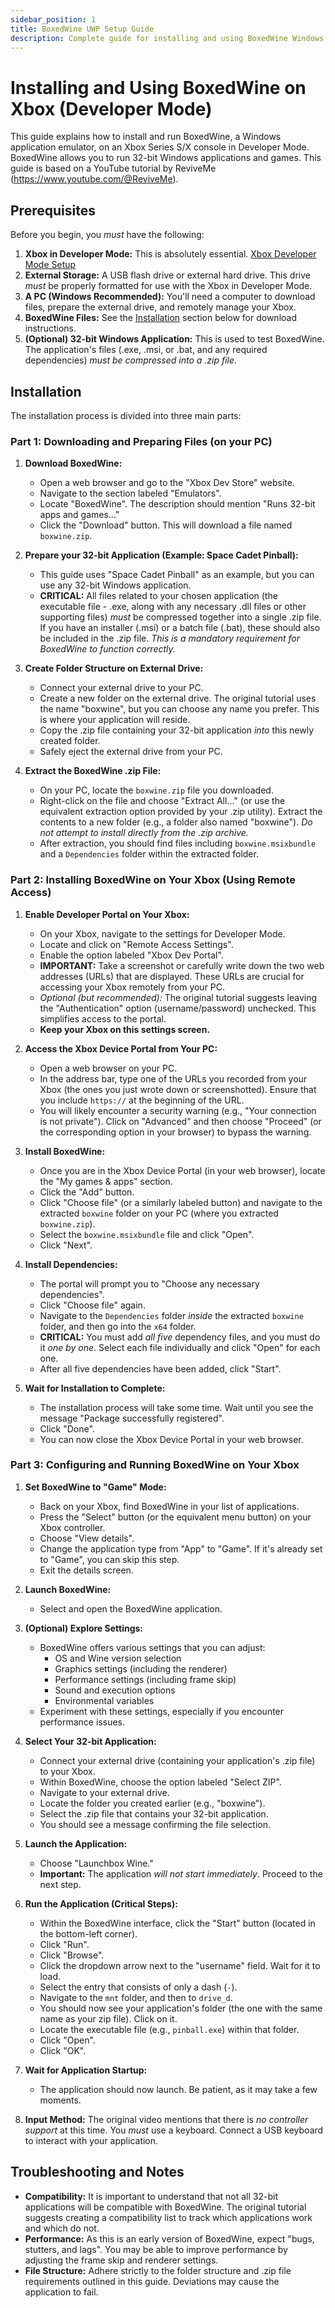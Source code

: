 ```yaml
---
sidebar_position: 1
title: BoxedWine UWP Setup Guide
description: Complete guide for installing and using BoxedWine Windows emulator on Xbox
---
```


# Installing and Using BoxedWine on Xbox (Developer Mode)

This guide explains how to install and run BoxedWine, a Windows application emulator, on an Xbox Series S/X console in Developer Mode.  BoxedWine allows you to run 32-bit Windows applications and games.  This guide is based on a YouTube tutorial by ReviveMe (https://www.youtube.com/@ReviveMe).

## Prerequisites

Before you begin, you *must* have the following:

1.  **Xbox in Developer Mode:**  This is absolutely essential. [Xbox Developer Mode Setup](/docs/xbox-setup/xbox-developer-mode-setup)
2.  **External Storage:** A USB flash drive or external hard drive.  This drive *must* be properly formatted for use with the Xbox in Developer Mode.
3.  **A PC (Windows Recommended):** You'll need a computer to download files, prepare the external drive, and remotely manage your Xbox.
4.  **BoxedWine Files:** See the [Installation](#installation) section below for download instructions.
5.  **(Optional) 32-bit Windows Application:** This is used to test BoxedWine. The application's files (.exe, .msi, or .bat, and any required dependencies) *must be compressed into a .zip file*.

## Installation

The installation process is divided into three main parts:

### Part 1: Downloading and Preparing Files (on your PC)

1.  **Download BoxedWine:**
    *   Open a web browser and go to the "Xbox Dev Store" website.
    *   Navigate to the section labeled "Emulators".
    *   Locate "BoxedWine".  The description should mention "Runs 32-bit apps and games..."
    *   Click the "Download" button.  This will download a file named `boxwine.zip`.

2.  **Prepare your 32-bit Application (Example: Space Cadet Pinball):**
    *   This guide uses "Space Cadet Pinball" as an example, but you can use any 32-bit Windows application.
    *   **CRITICAL:** All files related to your chosen application (the executable file - .exe, along with any necessary .dll files or other supporting files) *must* be compressed together into a single .zip file.  If you have an installer (.msi) or a batch file (.bat), these should also be included in the .zip file.  *This is a mandatory requirement for BoxedWine to function correctly.*

3.  **Create Folder Structure on External Drive:**
    *   Connect your external drive to your PC.
    *   Create a new folder on the external drive. The original tutorial uses the name "boxwine", but you can choose any name you prefer.  This is where your application will reside.
    *   Copy the .zip file containing your 32-bit application *into* this newly created folder.
    *   Safely eject the external drive from your PC.

4.  **Extract the BoxedWine .zip File:**
    *   On your PC, locate the `boxwine.zip` file you downloaded.
    *   Right-click on the file and choose "Extract All..." (or use the equivalent extraction option provided by your .zip utility). Extract the contents to a new folder (e.g., a folder also named "boxwine").  *Do not attempt to install directly from the .zip archive.*
    *   After extraction, you should find files including `boxwine.msixbundle` and a `Dependencies` folder within the extracted folder.

### Part 2: Installing BoxedWine on Your Xbox (Using Remote Access)

1.  **Enable Developer Portal on Your Xbox:**
    *   On your Xbox, navigate to the settings for Developer Mode.
    *   Locate and click on "Remote Access Settings".
    *   Enable the option labeled "Xbox Dev Portal".
    *   **IMPORTANT:**  Take a screenshot or carefully write down the two web addresses (URLs) that are displayed.  These URLs are crucial for accessing your Xbox remotely from your PC.
    *   *Optional (but recommended):* The original tutorial suggests leaving the "Authentication" option (username/password) unchecked. This simplifies access to the portal.
    *   **Keep your Xbox on this settings screen.**

2.  **Access the Xbox Device Portal from Your PC:**
    *   Open a web browser on your PC.
    *   In the address bar, type one of the URLs you recorded from your Xbox (the ones you just wrote down or screenshotted).  Ensure that you include `https://` at the beginning of the URL.
    *   You will likely encounter a security warning (e.g., "Your connection is not private"). Click on "Advanced" and then choose "Proceed" (or the corresponding option in your browser) to bypass the warning.

3.  **Install BoxedWine:**
    *   Once you are in the Xbox Device Portal (in your web browser), locate the "My games & apps" section.
    *   Click the "Add" button.
    *   Click "Choose file" (or a similarly labeled button) and navigate to the extracted `boxwine` folder on your PC (where you extracted `boxwine.zip`).
    *   Select the `boxwine.msixbundle` file and click "Open".
    *   Click "Next".

4.  **Install Dependencies:**
    *   The portal will prompt you to "Choose any necessary dependencies".
    *   Click "Choose file" again.
    *   Navigate to the `Dependencies` folder *inside* the extracted `boxwine` folder, and then go into the `x64` folder.
    *   **CRITICAL:** You must add *all five* dependency files, and you must do it *one by one*. Select each file individually and click "Open" for each one.
    *   After all five dependencies have been added, click "Start".

5.  **Wait for Installation to Complete:**
    *   The installation process will take some time.  Wait until you see the message "Package successfully registered".
    *   Click "Done".
    *   You can now close the Xbox Device Portal in your web browser.

### Part 3: Configuring and Running BoxedWine on Your Xbox

1.  **Set BoxedWine to "Game" Mode:**
    *   Back on your Xbox, find BoxedWine in your list of applications.
    *   Press the "Select" button (or the equivalent menu button) on your Xbox controller.
    *   Choose "View details".
    *   Change the application type from "App" to "Game". If it's already set to "Game", you can skip this step.
    *   Exit the details screen.

2.  **Launch BoxedWine:**
    *   Select and open the BoxedWine application.

3.  **(Optional) Explore Settings:**
    *   BoxedWine offers various settings that you can adjust:
        *   OS and Wine version selection
        *   Graphics settings (including the renderer)
        *   Performance settings (including frame skip)
        *   Sound and execution options
        *   Environmental variables
    *   Experiment with these settings, especially if you encounter performance issues.

4.  **Select Your 32-bit Application:**
    *   Connect your external drive (containing your application's .zip file) to your Xbox.
    *   Within BoxedWine, choose the option labeled "Select ZIP".
    *   Navigate to your external drive.
    *   Locate the folder you created earlier (e.g., "boxwine").
    *   Select the .zip file that contains your 32-bit application.
    *   You should see a message confirming the file selection.

5.  **Launch the Application:**
    *   Choose "Launchbox Wine."
    *   **Important:** The application *will not start immediately*. Proceed to the next step.

6.  **Run the Application (Critical Steps):**
    *   Within the BoxedWine interface, click the "Start" button (located in the bottom-left corner).
    *   Click "Run".
    *   Click "Browse".
    *   Click the dropdown arrow next to the "username" field.  Wait for it to load.
    *   Select the entry that consists of only a dash (`-`).
    *   Navigate to the `mnt` folder, and then to `drive_d`.
    *   You should now see your application's folder (the one with the same name as your zip file). Click on it.
    *   Locate the executable file (e.g., `pinball.exe`) within that folder.
    *   Click "Open".
    *   Click "OK".

7.  **Wait for Application Startup:**
    *   The application should now launch. Be patient, as it may take a few moments.

8.  **Input Method:**  The original video mentions that there is *no controller support* at this time.  You *must* use a keyboard. Connect a USB keyboard to interact with your application.

## Troubleshooting and Notes

*   **Compatibility:**  It is important to understand that not all 32-bit applications will be compatible with BoxedWine. The original tutorial suggests creating a compatibility list to track which applications work and which do not.
*   **Performance:**  As this is an early version of BoxedWine, expect "bugs, stutters, and lags".  You may be able to improve performance by adjusting the frame skip and renderer settings.
*   **File Structure:**  Adhere strictly to the folder structure and .zip file requirements outlined in this guide.  Deviations may cause the application to fail.
